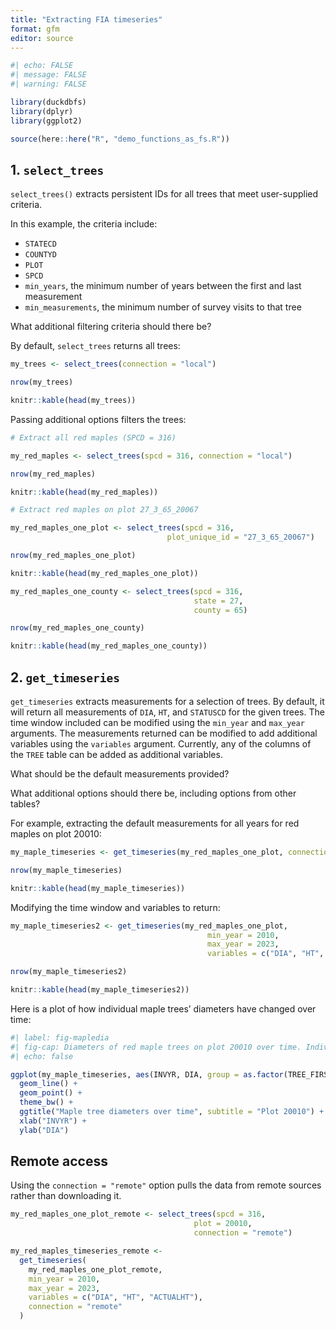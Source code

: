 ```yaml
---
title: "Extracting FIA timeseries"
format: gfm
editor: source
---
```


```r
#| echo: FALSE
#| message: FALSE
#| warning: FALSE

library(duckdbfs)
library(dplyr)
library(ggplot2)

source(here::here("R", "demo_functions_as_fs.R"))

```

## 1. `select_trees`

`select_trees()` extracts persistent IDs for all trees that meet user-supplied criteria.

In this example, the criteria include:

- `STATECD`
- `COUNTYD`
- `PLOT`
- `SPCD`
- `min_years`, the minimum number of years between the first and last measurement
- `min_measurements`, the minimum number of survey visits to that tree 

::: {.callout-note}

What additional filtering criteria should there be?

:::

By default, `select_trees` returns all trees:

```r

my_trees <- select_trees(connection = "local")

nrow(my_trees)

knitr::kable(head(my_trees))

```

Passing additional options filters the trees:

```r

# Extract all red maples (SPCD = 316)

my_red_maples <- select_trees(spcd = 316, connection = "local")

nrow(my_red_maples)

knitr::kable(head(my_red_maples))

```

```r

# Extract red maples on plot 27_3_65_20067

my_red_maples_one_plot <- select_trees(spcd = 316,
                                   plot_unique_id = "27_3_65_20067")

nrow(my_red_maples_one_plot)

knitr::kable(head(my_red_maples_one_plot))

```

```r

my_red_maples_one_county <- select_trees(spcd = 316,
                                         state = 27,
                                         county = 65)

nrow(my_red_maples_one_county)

knitr::kable(head(my_red_maples_one_county))

```

## 2. `get_timeseries`

`get_timeseries` extracts measurements for a selection of trees. 
By default, it will return all measurements of `DIA`, `HT`, and `STATUSCD` for the given trees.
The time window included can be modified using the `min_year` and `max_year` arguments. 
The measurements returned can be modified to add additional variables using the `variables` argument.
Currently, any of the columns of the `TREE` table can be added as additional variables.

::: {.callout-note}

What should be the default measurements provided?

What additional options should there be, including options from other tables?

:::


For example, extracting the default measurements for all years for red maples on plot 20010:

```r

my_maple_timeseries <- get_timeseries(my_red_maples_one_plot, connection = 'local')

nrow(my_maple_timeseries)

knitr::kable(head(my_maple_timeseries))
```



Modifying the time window and variables to return:


```r

my_maple_timeseries2 <- get_timeseries(my_red_maples_one_plot,
                                            min_year = 2010,
                                            max_year = 2023,
                                            variables = c("DIA", "HT", "ACTUALHT"))

nrow(my_maple_timeseries2)

knitr::kable(head(my_maple_timeseries2))
```

Here is a plot of how individual maple trees' diameters have changed over time:

```r
#| label: fig-mapledia
#| fig-cap: Diameters of red maple trees on plot 20010 over time. Individual lines represent individual trees.
#| echo: false

ggplot(my_maple_timeseries, aes(INVYR, DIA, group = as.factor(TREE_FIRST_CN))) +
  geom_line() +
  geom_point() +
  theme_bw() +
  ggtitle("Maple tree diameters over time", subtitle = "Plot 20010") +
  xlab("INVYR") +
  ylab("DIA")

```


## Remote access

Using the `connection = "remote"` option pulls the data from remote sources rather than downloading it. 

```r


my_red_maples_one_plot_remote <- select_trees(spcd = 316,
                                         plot = 20010,
                                         connection = "remote")

my_red_maples_timeseries_remote <-
  get_timeseries(
    my_red_maples_one_plot_remote,
    min_year = 2010,
    max_year = 2023,
    variables = c("DIA", "HT", "ACTUALHT"),
    connection = "remote"
  )


```